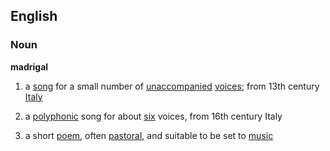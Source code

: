 == English ==
=== Noun ===
'''madrigal'''
#{{music}} a [[song]] for a small number of [[unaccompanied]] [[voice]]s; from 13th century [[Italy]]
#{{music}} a [[polyphonic]] song for about [[six]] voices, from 16th century Italy
# a short [[poem]], often [[pastoral]], and suitable to be set to [[music]]